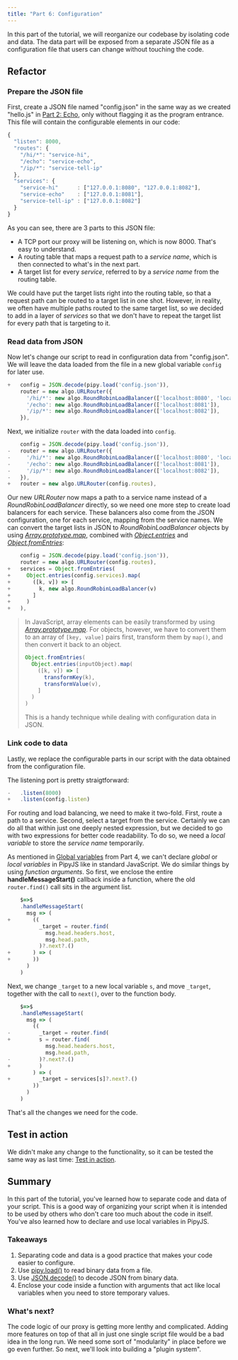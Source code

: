 ```yaml
---
title: "Part 6: Configuration"
---
```


In this part of the tutorial, we will reorganize our codebase by isolating code and data. The data part will be exposed from a separate JSON file as a configuration file that users can change without touching the code.

## Refactor

### Prepare the JSON file

First, create a JSON file named "config.json" in the same way as we created "hello.js" in [Part 2: Echo](/tutorial/02-echo/#create-a-pipy-codebase), only without flagging it as the program entrance. This file will contain the configurable elements in our code:

``` js
{
  "listen": 8000,
  "routes": {
    "/hi/*": "service-hi",
    "/echo": "service-echo",
    "/ip/*": "service-tell-ip"
  },
  "services": {
    "service-hi"      : ["127.0.0.1:8080", "127.0.0.1:8082"],
    "service-echo"    : ["127.0.0.1:8081"],
    "service-tell-ip" : ["127.0.0.1:8082"]
  }
}
```

As you can see, there are 3 parts to this JSON file:

- A TCP port our proxy will be listening on, which is now 8000. That's easy to understand.
- A routing table that maps a request path to a _service name_, which is then connected to what's in the next part.
- A target list for every _service_, referred to by a _service name_ from the routing table.

We could have put the target lists right into the routing table, so that a request path can be routed to a target list in one shot. However, in reality, we often have multiple paths routed to the same target list, so we decided to add in a layer of _services_ so that we don't have to repeat the target list for every path that is targeting to it.

### Read data from JSON

Now let's change our script to read in configuration data from "config.json". We will leave the data loaded from the file in a new global variable `config` for later use.

``` js
+   config = JSON.decode(pipy.load('config.json')),
    router = new algo.URLRouter({
      '/hi/*': new algo.RoundRobinLoadBalancer(['localhost:8080', 'localhost:8082']),
      '/echo': new algo.RoundRobinLoadBalancer(['localhost:8081']),
      '/ip/*': new algo.RoundRobinLoadBalancer(['localhost:8082']),
    }),
```

Next, we initialize `router` with the data loaded into `config`.

``` js
    config = JSON.decode(pipy.load('config.json')),
-   router = new algo.URLRouter({
-     '/hi/*': new algo.RoundRobinLoadBalancer(['localhost:8080', 'localhost:8082']),
-     '/echo': new algo.RoundRobinLoadBalancer(['localhost:8081']),
-     '/ip/*': new algo.RoundRobinLoadBalancer(['localhost:8082']),
-   }),
+   router = new algo.URLRouter(config.routes),
```

Our new _URLRouter_ now maps a path to a service name instead of a _RoundRobinLoadBalancer_ directly, so we need one more step to create load balancers for each service. These balancers also come from the JSON configuration, one for each service, mapping from the service names. We can convert the target lists in JSON to _RoundRobinLoadBalancer_ objects by using [_Array.prototype.map_](https://developer.mozilla.org/docs/Web/JavaScript/Reference/Global_Objects/Array/map), combined with [_Object.entries_](https://developer.mozilla.org/docs/Web/JavaScript/Reference/Global_Objects/Object/entries) and [_Object.fromEntries_](https://developer.mozilla.org/docs/Web/JavaScript/Reference/Global_Objects/Object/fromEntries):

``` js
    config = JSON.decode(pipy.load('config.json')),
    router = new algo.URLRouter(config.routes),
+   services = Object.fromEntries(
+     Object.entries(config.services).map(
+       ([k, v]) => [
+         k, new algo.RoundRobinLoadBalancer(v)
+       ]
+     )
+   ),
```

> In JavaScript, array elements can be easily transformed by using [_Array.prototype.map_](https://developer.mozilla.org/docs/Web/JavaScript/Reference/Global_Objects/Array/map). For objects, however, we have to convert them to an array of `[key, value]` pairs first, transform them by `map()`, and then convert it back to an object.
> ``` js
> Object.fromEntries(
>   Object.entries(inputObject).map(
>     ([k, v]) => [
>       transformKey(k),
>       transformValue(v),
>     ]
>   )
> )
> ```
> This is a handy technique while dealing with configuration data in JSON.

### Link code to data

Lastly, we replace the configurable parts in our script with the data obtained from the configuration file.

The listening port is pretty straigtforward:

``` js
-   .listen(8000)
+   .listen(config.listen)
```

For routing and load balancing, we need to make it two-fold. First, route a path to a service. Second, select a target from the service. Certainly we can do all that within just one deeply nested expression, but we decided to go with two expressions for better code readability. To do so, we need a _local variable_ to store the _service name_ temporarily.

As mentioned in [Global variables](/tutorial/04-routing/#global-variables) from Part 4, we can't declare _global_ or _local variables_ in PipyJS like in standard JavaScript. We do similar things by using _function arguments_. So first, we enclose the entire **handleMessageStart()** callback inside a function, where the old `router.find()` call sits in the argument list.

``` js
    $=>$
    .handleMessageStart(
      msg => (
+       ((
          _target = router.find(
            msg.head.headers.host,
            msg.head.path,
          )?.next?.()
+       ) => (
+       ))
      )
    )
```

Next, we change `_target` to a new local variable `s`, and move `_target`, together with the call to `next()`, over to the function body.

``` js
    $=>$
    .handleMessageStart(
      msg => (
        ((
-         _target = router.find(
+         s = router.find(
            msg.head.headers.host,
            msg.head.path,
-         )?.next?.()
+         )
        ) => (
+         _target = services[s]?.next?.()
        ))
      )
    )
```

That's all the changes we need for the code.

## Test in action

We didn't make any change to the functionality, so it can be tested the same way as last time: [Test in action](/tutorial/05-load-balancing#test-in-action).

## Summary

In this part of the tutorial, you've learned how to separate code and data of your script. This is a good way of organizing your script when it is intended to be used by others who don't care too much about the code in itself. You've also learned how to declare and use local variables in PipyJS.

### Takeaways

1. Separating code and data is a good practice that makes your code easier to configure.
2. Use [pipy.load()](/reference/api/pipy/load) to read binary data from a file.
3. Use [JSON.decode()](/reference/api/JSON/decode) to decode JSON from binary data.
4. Enclose your code inside a function with arguments that act like local variables when you need to store temporary values.

### What's next?

The code logic of our proxy is getting more lenthy and complicated. Adding more features on top of that all in just one single script file would be a bad idea in the long run. We need some sort of "modularity" in place before we go even further. So next, we'll look into building a "plugin system".
